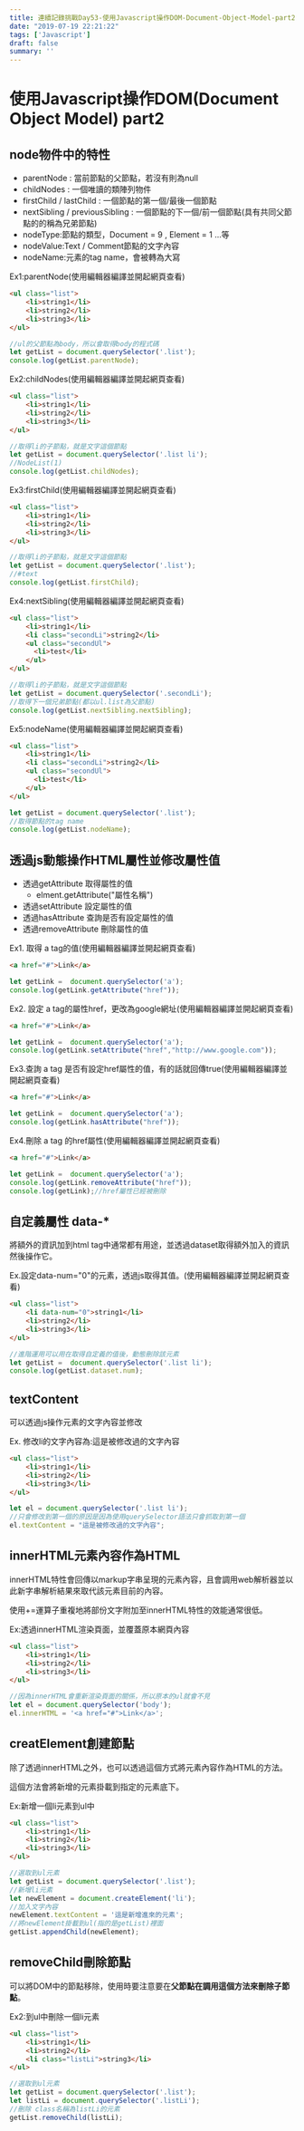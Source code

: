 ```yaml
---
title: 連續記錄挑戰Day53-使用Javascript操作DOM-Document-Object-Model-part2
date: "2019-07-19 22:21:22"
tags: ['Javascript']
draft: false
summary: ''
---
```


# 使用Javascript操作DOM(Document Object Model) part2

## node物件中的特性

- parentNode : 當前節點的父節點，若沒有則為null
- childNodes : 一個唯讀的類陣列物件
- firstChild / lastChild : 一個節點的第一個/最後一個節點
- nextSibling / previousSibling : 一個節點的下一個/前一個節點(具有共同父節點的的稱為兄弟節點)
- nodeType:節點的類型，Document = 9 , Element = 1 ...等
- nodeValue:Text / Comment節點的文字內容
- nodeName:元素的tag name，會被轉為大寫


Ex1:parentNode(使用編輯器編譯並開起網頁查看)
```html
<ul class="list">
    <li>string1</li>
    <li>string2</li>
    <li>string3</li>
</ul>
```

```javascript
//ul的父節點為body，所以會取得body的程式碼
let getList = document.querySelector('.list');
console.log(getList.parentNode);
```

Ex2:childNodes(使用編輯器編譯並開起網頁查看)
```html
<ul class="list">
    <li>string1</li>
    <li>string2</li>
    <li>string3</li>
</ul>
```

```javascript
//取得li的子節點，就是文字這個節點
let getList = document.querySelector('.list li');
//NodeList(1)
console.log(getList.childNodes); 
```

Ex3:firstChild(使用編輯器編譯並開起網頁查看)
```html
<ul class="list">
    <li>string1</li>
    <li>string2</li>
    <li>string3</li>
</ul>
```

```javascript
//取得li的子節點，就是文字這個節點
let getList = document.querySelector('.list');
//#text
console.log(getList.firstChild); 
```


Ex4:nextSibling(使用編輯器編譯並開起網頁查看)
```html
<ul class="list">
    <li>string1</li>
    <li class="secondLi">string2</li>
    <ul class="secondUl">
      <li>test</li>
    </ul>
</ul>
```

```javascript
//取得li的子節點，就是文字這個節點
let getList = document.querySelector('.secondLi');
//取得下一個兄弟節點(都以ul.list為父節點)
console.log(getList.nextSibling.nextSibling);
```

Ex5:nodeName(使用編輯器編譯並開起網頁查看)
```html
<ul class="list">
    <li>string1</li>
    <li class="secondLi">string2</li>
    <ul class="secondUl">
      <li>test</li>
    </ul>
</ul>
```

```javascript
let getList = document.querySelector('.list');
//取得節點的tag name
console.log(getList.nodeName);
```


## 透過js動態操作HTML屬性並修改屬性值

- 透過getAttribute 取得屬性的值
    - elment.getAttribute("屬性名稱")
- 透過setAttribute 設定屬性的值
- 透過hasAttribute 查詢是否有設定屬性的值 
- 透過removeAttribute 刪除屬性的值

Ex1. 取得 a tag的值(使用編輯器編譯並開起網頁查看)
```html
<a href="#">Link</a>
```
```javascript
let getLink =  document.querySelector('a');
console.log(getLink.getAttribute("href"));
```

Ex2. 設定 a tag的屬性href，更改為google網址(使用編輯器編譯並開起網頁查看)
```html
<a href="#">Link</a>
```
```javascript
let getLink =  document.querySelector('a');
console.log(getLink.setAttribute("href","http://www.google.com"));
```
Ex3.查詢 a tag 是否有設定href屬性的值，有的話就回傳true(使用編輯器編譯並開起網頁查看)
```html
<a href="#">Link</a>
```
```javascript
let getLink =  document.querySelector('a');
console.log(getLink.hasAttribute("href"));
```
Ex4.刪除 a tag 的href屬性(使用編輯器編譯並開起網頁查看)
```html
<a href="#">Link</a>
```
```javascript
let getLink =  document.querySelector('a');
console.log(getLink.removeAttribute("href"));
console.log(getLink);//href屬性已經被刪除
```

## 自定義屬性 data-*
將額外的資訊加到html tag中通常都有用途，並透過dataset取得額外加入的資訊然後操作它。

Ex.設定data-num="0"的元素，透過js取得其值。(使用編輯器編譯並開起網頁查看)
```html
<ul class="list">
    <li data-num="0">string1</li>
    <li>string2</li>
    <li>string3</li>
</ul>
```
```javascript
//進階運用可以用在取得自定義的值後，動態刪除該元素
let getList =  document.querySelector('.list li');
console.log(getList.dataset.num);

```

## textContent

可以透過js操作元素的文字內容並修改

Ex. 修改li的文字內容為:這是被修改過的文字內容
```html
<ul class="list">
    <li>string1</li>
    <li>string2</li>
    <li>string3</li>
</ul>
```
```javascript
let el = document.querySelector('.list li');
//只會修改到第一個的原因是因為使用querySelector語法只會抓取到第一個
el.textContent = "這是被修改過的文字內容";
```



## innerHTML元素內容作為HTML

innerHTML特性會回傳以markup字串呈現的元素內容，且會調用web解析器並以此新字串解析結果來取代該元素目前的內容。

使用+=運算子重複地將部份文字附加至innerHTML特性的效能通常很低。

Ex:透過innerHTML渲染頁面，並覆蓋原本網頁內容

```html
<ul class="list">
    <li>string1</li>
    <li>string2</li>
    <li>string3</li>
</ul>
```
```javascript
//因為innerHTML會重新渲染頁面的關係，所以原本的ul就會不見
let el = document.querySelector('body');
el.innerHTML = '<a href="#">Link</a>';
```

## creatElement創建節點

除了透過innerHTML之外，也可以透過這個方式將元素內容作為HTML的方法。

這個方法會將新增的元素掛載到指定的元素底下。

Ex:新增一個li元素到ul中
```html
<ul class="list">
    <li>string1</li>
    <li>string2</li>
    <li>string3</li>
</ul>
```

```javascript
//選取到ul元素
let getList = document.querySelector('.list');
//新增li元素
let newElement = document.createElement('li');
//加入文字內容
newElement.textContent = '這是新增進來的元素';
//將newElement掛載到ul(指的是getList)裡面
getList.appendChild(newElement);
```
## removeChild刪除節點

可以將DOM中的節點移除，使用時要注意要在**父節點在調用這個方法來刪除子節點**。

Ex2:到ul中刪除一個li元素
```html
<ul class="list">
    <li>string1</li>
    <li>string2</li>
    <li class="listLi">string3</li>
</ul>
```

```javascript
//選取到ul元素
let getList = document.querySelector('.list');
let listLi = document.querySelector('.listLi');
//刪除 class名稱為listLi的元素
getList.removeChild(listLi);
```

